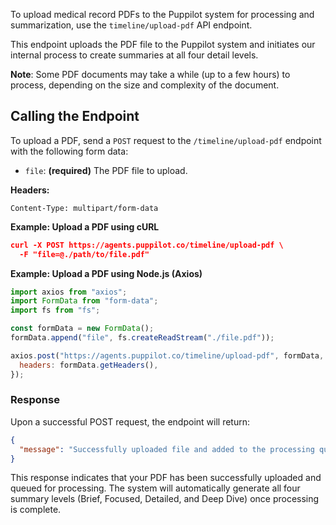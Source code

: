 

To upload medical record PDFs to the Puppilot system for processing and summarization, use the `timeline/upload-pdf` API endpoint.

This endpoint uploads the PDF file to the Puppilot system and initiates our internal process to create summaries at all four detail levels.

**Note**: Some PDF documents may take a while (up to a few hours) to process, depending on the size and complexity of the document.

## Calling the Endpoint

To upload a PDF, send a `POST` request to the `/timeline/upload-pdf` endpoint with the following form data:

- `file`: **(required)** The PDF file to upload.


**Headers:**
```
Content-Type: multipart/form-data
```

**Example: Upload a PDF using cURL**
```json
curl -X POST https://agents.puppilot.co/timeline/upload-pdf \
  -F "file=@./path/to/file.pdf"

```

**Example: Upload a PDF using Node.js (Axios)**

```js
import axios from "axios";
import FormData from "form-data";
import fs from "fs";

const formData = new FormData();
formData.append("file", fs.createReadStream("./file.pdf"));

axios.post("https://agents.puppilot.co/timeline/upload-pdf", formData, {
  headers: formData.getHeaders(),
});
```

### Response

Upon a successful POST request, the endpoint will return:

```json
{
  "message": "Successfully uploaded file and added to the processing queue."
}
```

This response indicates that your PDF has been successfully uploaded and queued for processing. The system will automatically generate all four summary levels (Brief, Focused, Detailed, and Deep Dive) once processing is complete.
